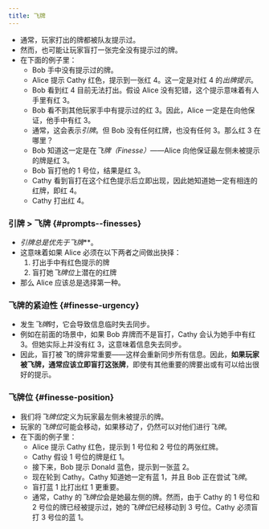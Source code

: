 ```yaml
---
title: 飞牌
---
```



<BeginnersGuideProgress id="finesse" />

- 通常，玩家打出的牌都被队友提示过。
- 然而，也可能让玩家盲打一张完全没有提示过的牌。
- 在下面的例子里：
  - Bob 手中没有提示过的牌。
  - Alice 提示 Cathy 红色，提示到一张红 4。这一定是对红 4 的*出牌提示*。
  - Bob 看到红 4 目前无法打出。假设 Alice 没有犯错，这个提示意味着有人手里有红 3。
  - Bob 看不到其他玩家手中有提示过的红 3。因此，Alice 一定是在向他保证，他手中有红 3。
  - 通常，这会表示*引牌*。但 Bob 没有任何红牌，也没有任何 3。那么红 3 在哪里？
  - Bob 知道这一定是在*飞牌（Finesse）*——Alice 向他保证最左侧未被提示的牌是红 3。
  - Bob 盲打他的 1 号位，结果是红 3。
  - Cathy 看到盲打在这个红色提示后立即出现，因此她知道她一定有相连的红牌，即红 4。
  - Cathy 打出红 4。

<Finesse1 />

### 引牌 > 飞牌 \{#prompts--finesses\}

- ***引牌*总是优先于*飞牌***。
- 这意味着如果 Alice 必须在以下两者之间做出抉择：
  1. 打出手中有红色提示的牌
  1. 盲打她*飞牌位*上潜在的红牌
- 那么 Alice 应该总是选择第一种。

### 飞牌的紧迫性 \{#finesse-urgency\}

- 发生*飞牌*时，它会导致信息临时失去同步。
- 例如在前面的场景中，如果 Bob 弃牌而不是盲打，Cathy 会认为她手中有红 3。但她实际上并没有红 3，这意味着信息失去同步。
- 因此，盲打被*飞*的牌非常重要——这样会重新同步所有信息。因此，**如果玩家被飞牌，通常应该立即盲打这张牌**，即使有其他重要的牌要出或有可以给出很好的提示。

### 飞牌位 \{#finesse-position\}

- 我们将*飞牌位*定义为玩家最左侧未被提示的牌。
- 玩家的*飞牌位*可能会移动，如果移动了，仍然可以对他们进行*飞牌*。
- 在下面的例子里：
  - Alice 提示 Cathy 红色，提示到 1 号位和 2 号位的两张红牌。
  - Cathy 假设 1 号位的牌是红 1。
  - 接下来，Bob 提示 Donald 蓝色，提示到一张蓝 2。
  - 现在轮到 Cathy。Cathy 知道她一定有蓝 1，并且 Bob 正在尝试*飞牌*。
  - 盲打蓝 1 比打出红 1 更重要。
  - 通常，Cathy 的*飞牌位*会是她最左侧的牌。然而，由于 Cathy 的 1 号位和 2 号位的牌已经被提示过，她的*飞牌位*已经移动到 3 号位。Cathy 必须盲打 3 号位的蓝 1。

<Finesse2 />

